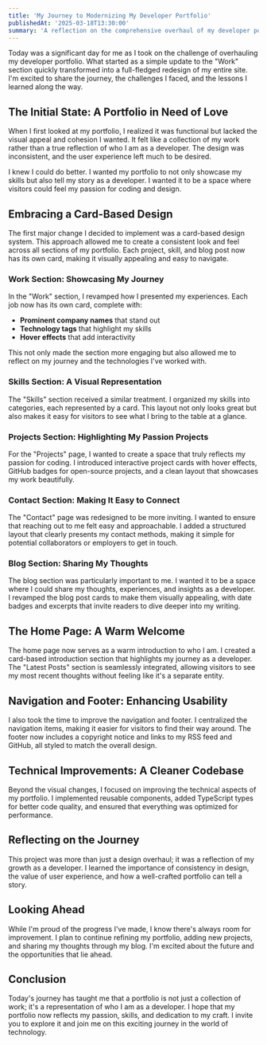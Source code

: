 ```yaml
---
title: 'My Journey to Modernizing My Developer Portfolio'
publishedAt: '2025-03-18T13:30:00'
summary: 'A reflection on the comprehensive overhaul of my developer portfolio, focusing on design, usability, and personal growth.'
---
```


Today was a significant day for me as I took on the challenge of overhauling my developer portfolio. What started as a simple update to the "Work" section quickly transformed into a full-fledged redesign of my entire site. I'm excited to share the journey, the challenges I faced, and the lessons I learned along the way.

## The Initial State: A Portfolio in Need of Love

When I first looked at my portfolio, I realized it was functional but lacked the visual appeal and cohesion I wanted. It felt like a collection of my work rather than a true reflection of who I am as a developer. The design was inconsistent, and the user experience left much to be desired.

I knew I could do better. I wanted my portfolio to not only showcase my skills but also tell my story as a developer. I wanted it to be a space where visitors could feel my passion for coding and design.

## Embracing a Card-Based Design

The first major change I decided to implement was a card-based design system. This approach allowed me to create a consistent look and feel across all sections of my portfolio. Each project, skill, and blog post now has its own card, making it visually appealing and easy to navigate.

### Work Section: Showcasing My Journey

In the "Work" section, I revamped how I presented my experiences. Each job now has its own card, complete with:

- **Prominent company names** that stand out
- **Technology tags** that highlight my skills
- **Hover effects** that add interactivity

This not only made the section more engaging but also allowed me to reflect on my journey and the technologies I've worked with.

### Skills Section: A Visual Representation

The "Skills" section received a similar treatment. I organized my skills into categories, each represented by a card. This layout not only looks great but also makes it easy for visitors to see what I bring to the table at a glance.

### Projects Section: Highlighting My Passion Projects

For the "Projects" page, I wanted to create a space that truly reflects my passion for coding. I introduced interactive project cards with hover effects, GitHub badges for open-source projects, and a clean layout that showcases my work beautifully.

### Contact Section: Making It Easy to Connect

The "Contact" page was redesigned to be more inviting. I wanted to ensure that reaching out to me felt easy and approachable. I added a structured layout that clearly presents my contact methods, making it simple for potential collaborators or employers to get in touch.

### Blog Section: Sharing My Thoughts

The blog section was particularly important to me. I wanted it to be a space where I could share my thoughts, experiences, and insights as a developer. I revamped the blog post cards to make them visually appealing, with date badges and excerpts that invite readers to dive deeper into my writing.

## The Home Page: A Warm Welcome

The home page now serves as a warm introduction to who I am. I created a card-based introduction section that highlights my journey as a developer. The "Latest Posts" section is seamlessly integrated, allowing visitors to see my most recent thoughts without feeling like it's a separate entity.

## Navigation and Footer: Enhancing Usability

I also took the time to improve the navigation and footer. I centralized the navigation items, making it easier for visitors to find their way around. The footer now includes a copyright notice and links to my RSS feed and GitHub, all styled to match the overall design.

## Technical Improvements: A Cleaner Codebase

Beyond the visual changes, I focused on improving the technical aspects of my portfolio. I implemented reusable components, added TypeScript types for better code quality, and ensured that everything was optimized for performance.

## Reflecting on the Journey

This project was more than just a design overhaul; it was a reflection of my growth as a developer. I learned the importance of consistency in design, the value of user experience, and how a well-crafted portfolio can tell a story.

## Looking Ahead

While I'm proud of the progress I've made, I know there's always room for improvement. I plan to continue refining my portfolio, adding new projects, and sharing my thoughts through my blog. I'm excited about the future and the opportunities that lie ahead.

## Conclusion

Today's journey has taught me that a portfolio is not just a collection of work; it's a representation of who I am as a developer. I hope that my portfolio now reflects my passion, skills, and dedication to my craft. I invite you to explore it and join me on this exciting journey in the world of technology.
